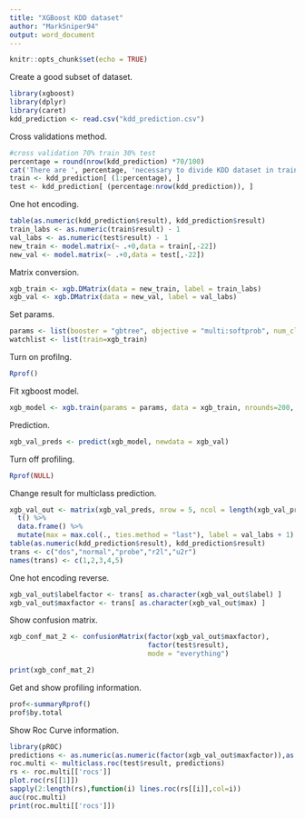```yaml
---
title: "XGBoost KDD dataset"
author: "MarkSniper94"
output: word_document
---
```

```r
knitr::opts_chunk$set(echo = TRUE)
```

Create a good subset of dataset.
```r
library(xgboost)
library(dplyr)
library(caret)
kdd_prediction <- read.csv("kdd_prediction.csv")
```

Cross validations method.
```r
#cross validation 70% train 30% test
percentage = round(nrow(kdd_prediction) *70/100)
cat('There are ', percentage, 'necessary to divide KDD dataset in train (70%) in test (30%).')
train <- kdd_prediction[ (1:percentage), ]
test <- kdd_prediction[ (percentage:nrow(kdd_prediction)), ]
```

One hot encoding.
```r
table(as.numeric(kdd_prediction$result), kdd_prediction$result)
train_labs <- as.numeric(train$result) - 1
val_labs <- as.numeric(test$result) - 1
new_train <- model.matrix(~ .+0,data = train[,-22])
new_val <- model.matrix(~ .+0,data = test[,-22])
```

Matrix conversion.
```r
xgb_train <- xgb.DMatrix(data = new_train, label = train_labs)
xgb_val <- xgb.DMatrix(data = new_val, label = val_labs)
```

Set params.
```r
params <- list(booster = "gbtree", objective = "multi:softprob", num_class = 5, eval_metric = "mlogloss")
watchlist <- list(train=xgb_train)
```

Turn on profilng.
```r
Rprof()
```

Fit xgboost model.
```r
xgb_model <- xgb.train(params = params, data = xgb_train, nrounds=200, watchlist=watchlist,nthread=4)
```

Prediction.
```r
xgb_val_preds <- predict(xgb_model, newdata = xgb_val)
```

Turn off profiling.
```r
Rprof(NULL) 
```

Change result for multiclass prediction.
```r
xgb_val_out <- matrix(xgb_val_preds, nrow = 5, ncol = length(xgb_val_preds) / 5) %>% 
  t() %>%
  data.frame() %>%
  mutate(max = max.col(., ties.method = "last"), label = val_labs + 1) 
table(as.numeric(kdd_prediction$result), kdd_prediction$result)
trans <- c("dos","normal","probe","r2l","u2r")
names(trans) <- c(1,2,3,4,5)
```

One hot encoding reverse.
```r
xgb_val_out$labelfactor <- trans[ as.character(xgb_val_out$label) ]
xgb_val_out$maxfactor <- trans[ as.character(xgb_val_out$max) ]
```

Show confusion matrix.
```r
xgb_conf_mat_2 <- confusionMatrix(factor(xgb_val_out$maxfactor),
                                  factor(test$result),
                                  mode = "everything")

print(xgb_conf_mat_2)

```

Get and show profiling information.
```r
prof<-summaryRprof()
prof$by.total
```

Show Roc Curve information.
```r
library(pROC)
predictions <- as.numeric(as.numeric(factor(xgb_val_out$maxfactor)),as.numeric(factor(test$result)))
roc.multi <- multiclass.roc(test$result, predictions)
rs <- roc.multi[['rocs']]
plot.roc(rs[[1]])
sapply(2:length(rs),function(i) lines.roc(rs[[i]],col=i))
auc(roc.multi)
print(roc.multi[['rocs']])
```